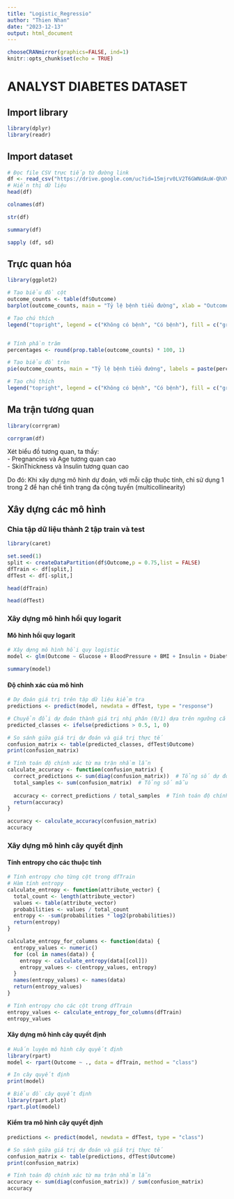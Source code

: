 ```yaml
---
title: "Logistic_Regressio"
author: "Thien Nhan"
date: "2023-12-13"
output: html_document
---
```


```r
chooseCRANmirror(graphics=FALSE, ind=1)
knitr::opts_chunk$set(echo = TRUE)
```

# ANALYST DIABETES DATASET

## Import library

```r
library(dplyr)
library(readr)
```

## Import dataset

```r
# Đọc file CSV trực tiếp từ đường link
df <- read_csv("https://drive.google.com/uc?id=15mjrv0LV2T6GWNdAuW-QhXVdtMkQALlh")
# Hiển thị dữ liệu
head(df)
```

```r
colnames(df)
```

```r
str(df)
```

```r
summary(df)
```

```r
sapply (df, sd)
```

## Trực quan hóa

```r
library(ggplot2)
```


```r
# Tạo biểu đồ cột
outcome_counts <- table(df$Outcome)
barplot(outcome_counts, main = "Tỷ lệ bệnh tiểu đường", xlab = "Outcome", ylab = "Số lượng", col = c("green", "red"))

# Tạo chú thích
legend("topright", legend = c("Không có bệnh", "Có bệnh"), fill = c("green", "red"))


# Tính phần trăm
percentages <- round(prop.table(outcome_counts) * 100, 1)

# Tạo biểu đồ tròn
pie(outcome_counts, main = "Tỷ lệ bệnh tiểu đường", labels = paste(percentages, "%"), col = c("lightgreen", "lightcoral"))

# Tạo chú thích
legend("topright", legend = c("Không có bệnh", "Có bệnh"), fill = c("green", "red"))
```

## Ma trận tương quan

```r
library(corrgram)
```

```r
corrgram(df)
```

Xét biểu đồ tương quan, ta thấy:<br>
- Pregnancies và Age tương quan cao<br>
- SkinThickness và Insulin tương quan cao<br>

Do đó: Khi xây dựng mô hình dự đoán, với mỗi cặp thuộc tính, chỉ sử dụng 1 trong 2 để hạn chế tình trạng đa cộng tuyến (multicollinearity)



## Xây dựng các mô hình

### Chia tập dữ liệu thành 2 tập train và test

```r
library(caret)
```

```r
set.seed(1)
split <- createDataPartition(df$Outcome,p = 0.75,list = FALSE)
dfTrain <- df[split,]
dfTest <- df[-split,]
```

```r
head(dfTrain)
```

```r
head(dfTest)
```

### Xây dựng mô hình hồi quy logarit

#### Mô hình hồi quy logarit
```r
# Xây dựng mô hình hồi quy logistic
model <- glm(Outcome ~ Glucose + BloodPressure + BMI + Insulin + DiabetesPedigreeFunction + Age, data = dfTrain, family = binomial)

summary(model)
```
#### Độ chính xác của mô hình

```r
# Dự đoán giá trị trên tập dữ liệu kiểm tra
predictions <- predict(model, newdata = dfTest, type = "response")

# Chuyển đổi dự đoán thành giá trị nhị phân (0/1) dựa trên ngưỡng cắt (ví dụ: 0.5)
predicted_classes <- ifelse(predictions > 0.5, 1, 0)

# So sánh giữa giá trị dự đoán và giá trị thực tế
confusion_matrix <- table(predicted_classes, dfTest$Outcome)
print(confusion_matrix)
```

```r
# Tính toán độ chính xác từ ma trận nhầm lẫn
calculate_accuracy <- function(confusion_matrix) {
  correct_predictions <- sum(diag(confusion_matrix))  # Tổng số dự đoán đúng
  total_samples <- sum(confusion_matrix)  # Tổng số mẫu
  
  accuracy <- correct_predictions / total_samples  # Tính toán độ chính xác
  return(accuracy)
}
```

```r
accuracy <- calculate_accuracy(confusion_matrix)
accuracy
```
### Xây dựng mô hình cây quyết định 

#### Tính entropy cho các thuộc tính
```r
# Tính entropy cho từng cột trong dfTrain
# Hàm tính entropy
calculate_entropy <- function(attribute_vector) {
  total_count <- length(attribute_vector)
  values <- table(attribute_vector)
  probabilities <- values / total_count
  entropy <- -sum(probabilities * log2(probabilities))
  return(entropy)
}

calculate_entropy_for_columns <- function(data) {
  entropy_values <- numeric()
  for (col in names(data)) {
    entropy <- calculate_entropy(data[[col]])
    entropy_values <- c(entropy_values, entropy)
  }
  names(entropy_values) <- names(data)
  return(entropy_values)
}

# Tính entropy cho các cột trong dfTrain
entropy_values <- calculate_entropy_for_columns(dfTrain)
entropy_values

```


#### Xây dựng mô hình cây quyết định
```r
# Huấn luyện mô hình cây quyết định
library(rpart)
model <- rpart(Outcome ~ ., data = dfTrain, method = "class")

# In cây quyết định
print(model)

# Biểu đồ cây quyết định
library(rpart.plot)
rpart.plot(model)
```


#### Kiểm tra mô hình cây quyết định

```r
predictions <- predict(model, newdata = dfTest, type = "class")

# So sánh giữa giá trị dự đoán và giá trị thực tế
confusion_matrix <- table(predictions, dfTest$Outcome)
print(confusion_matrix)

# Tính toán độ chính xác từ ma trận nhầm lẫn
accuracy <- sum(diag(confusion_matrix)) / sum(confusion_matrix)
accuracy
```
